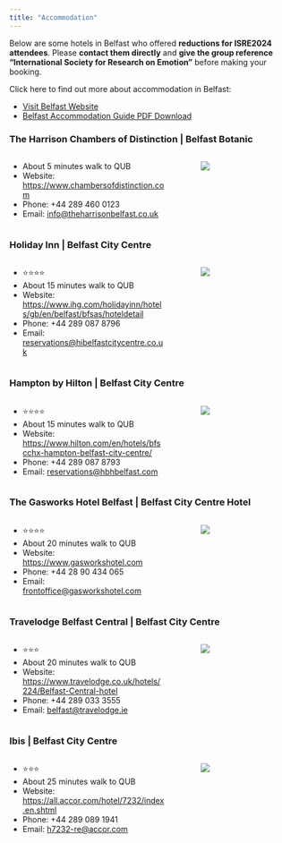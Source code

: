 ```yaml
---
title: "Accommodation"
---
```


Below are some hotels in Belfast who offered **reductions for ISRE2024 attendees**. Please **contact them directly** and **give the group reference "International Society for Research on Emotion"** before making your booking. 

Click here to find out more about accommodation in Belfast:

- [Visit Belfast Website](https://businesseventsbelfastandni.com/accommodation/)
- [Belfast Accommodation Guide PDF Download](https://businesseventsbelfastandni.com/app/uploads/2024/04/Belfast-Accommodation-Guide-.pdf) 

### The Harrison Chambers of Distinction | Belfast Botanic

::: columns
::: {.column width="60%"}
- About 5 minutes walk to QUB
- Website: [https://www.chambersofdistinction.com](https://www.chambersofdistinction.com)
- Phone: +44 289 460 0123
- Email: [info@theharrisonbelfast.co.uk](mailto:info@theharrisonbelfast.co.uk)
:::
::: {.column width="5%"}
:::
::: {.column width="35%"}
<a href="https://www.chambersofdistinction.com/]">![](https://images.squarespace-cdn.com/content/614c4b9773316f53d199adde/4d15fa5e-3fd3-4a16-90df-38eee360321c/The+Harrison+-+Social+Sharing.png?format=1500w&content-type=image%2Fpng){fig-align="center"}</a>
:::
:::

### Holiday Inn | Belfast City Centre 

::: columns
::: {.column width="60%"}
- ⭐⭐⭐⭐
- About 15 minutes walk to QUB
- Website: [https://www.ihg.com/holidayinn/hotels/gb/en/belfast/bfsas/hoteldetail](https://www.ihg.com/holidayinn/hotels/gb/en/belfast/bfsas/hoteldetail)
- Phone: +44 289 087 8796
- Email: [reservations@hibelfastcitycentre.co.uk](mailto:reservations@hibelfastcitycentre.co.uk)
:::
::: {.column width="5%"}
:::
::: {.column width="35%"}
<a href="https://www.ihg.com/holidayinn/hotels/gb/en/belfast/bfsas/hoteldetail">![](https://az712897.vo.msecnd.net/images/full/427ec877-ca16-493e-95e0-dcabdc6fcfb5.jpeg){fig-align="center"}</a>
:::
:::

### Hampton by Hilton | Belfast City Centre

::: columns
::: {.column width="60%"}
- ⭐⭐⭐⭐
- About 15 minutes walk to QUB
- Website: [https://www.hilton.com/en/hotels/bfscchx-hampton-belfast-city-centre/ ](https://www.hilton.com/en/hotels/bfscchx-hampton-belfast-city-centre/ )
- Phone: +44 289 087 8793
- Email: [reservations@hbhbelfast.com](mailto:reservations@hbhbelfast.com)
:::
::: {.column width="5%"}
:::
::: {.column width="35%"}
<a href="https://www.hilton.com/en/hotels/bfscchx-hampton-belfast-city-centre/ ">![](https://www.hilton.com/im/en/BFSCCHX/7934618/hbh-belfast-twilightexterior.jpg?impolicy=crop&cw=5000&ch=2799&gravity=NorthWest&xposition=0&yposition=268&rw=768&rh=430){fig-align="center"}</a>
:::
:::

### The Gasworks Hotel Belfast | Belfast City Centre Hotel

::: columns
::: {.column width="60%"}
- ⭐⭐⭐⭐
- About 20 minutes walk to QUB
- Website: [https://www.gasworkshotel.com](https://www.gasworkshotel.com)
- Phone: +44 28 90 434 065
- Email: [frontoffice@gasworkshotel.com](mailto:frontoffice@gasworkshotel.com)
:::
::: {.column width="5%"}
:::
::: {.column width="35%"}
<a href="https://www.gasworkshotel.com/">![](https://www.gasworkshotel.com/wp-content/uploads/2023/11/The-Gasworks-Hotel-Exterior.jpg){fig-align="center"}</a>
:::
:::

### Travelodge Belfast Central | Belfast City Centre 

::: columns
::: {.column width="60%"}
- ⭐⭐⭐
- About 20 minutes walk to QUB
- Website: [https://www.travelodge.co.uk/hotels/224/Belfast-Central-hotel](https://www.travelodge.co.uk/hotels/224/Belfast-Central-hotel)
- Phone: +44 289 033 3555
- Email: [belfast@travelodge.ie](mailto:belfast@travelodge.ie)
:::
::: {.column width="5%"}
:::
::: {.column width="35%"}
<a href="https://www.travelodge.co.uk/hotels/224/Belfast-Central-hotel">![](https://media.travelodge.co.uk/image/upload/c_fill,h_470,w_850/Rebase/Top%20of%20the%20page/Belfast_Exterior.webp){fig-align="center"}</a>
:::
:::

### Ibis | Belfast City Centre 

::: columns
::: {.column width="60%"}
- ⭐⭐⭐
- About 25 minutes walk to QUB
- Website: [https://all.accor.com/hotel/7232/index.en.shtml](https://all.accor.com/hotel/7232/index.en.shtml)
- Phone: +44 289 089 1941
- Email: [h7232-re@accor.com](mailto:h7232-re@accor.com)
:::
::: {.column width="5%"}
:::
::: {.column width="35%"}
<a href="https://all.accor.com/hotel/7232/index.en.shtml">![](https://dynamic-media-cdn.tripadvisor.com/media/photo-o/16/9c/a7/7e/ibis-belfast-city-centre.jpg?w=700&h=-1&s=1){fig-align="center"}</a>
:::
:::






